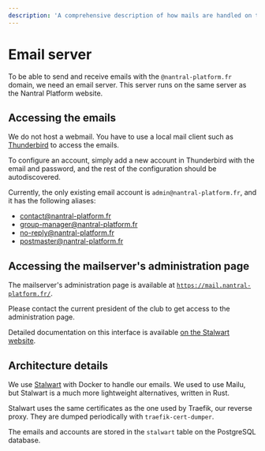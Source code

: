 ```yaml
---
description: 'A comprehensive description of how mails are handled on the server'
---
```


# Email server

To be able to send and receive emails with the `@nantral-platform.fr` domain,
we need an email server. This server runs on the same server as the Nantral
Platform website.

## Accessing the emails

We do not host a webmail. You have to use a local mail client such as [Thunderbird](http://thunderbird.net/) to access the emails.

To configure an account, simply add a new account in Thunderbird with the email and password, and the rest of the configuration should be autodiscovered.

Currently, the only existing email account is `admin@nantral-platform.fr`, and it has the following aliases:

-  contact@nantral-platform.fr
-  group-manager@nantral-platform.fr
-  no-reply@nantral-platform.fr
-  postmaster@nantral-platform.fr

## Accessing the mailserver's administration page

The mailserver's administration page is available at [`https://mail.nantral-platform.fr/`](https://mail.nantral-platform.fr/).

Please contact the current president of the club to get access to the administration page.

Detailed documentation on this interface is available [on the Stalwart website](https://stalw.art/docs/management/webadmin/overview).

## Architecture details

We use [Stalwart](https://stalw.art/) with Docker to handle our emails. We used to use Mailu, but Stalwart is a much more lightweight alternatives, written in Rust.

Stalwart uses the same certificates as the one used by Traefik, our reverse proxy. They are dumped periodically with `traefik-cert-dumper`.

The emails and accounts are stored in the `stalwart` table on the PostgreSQL database.
